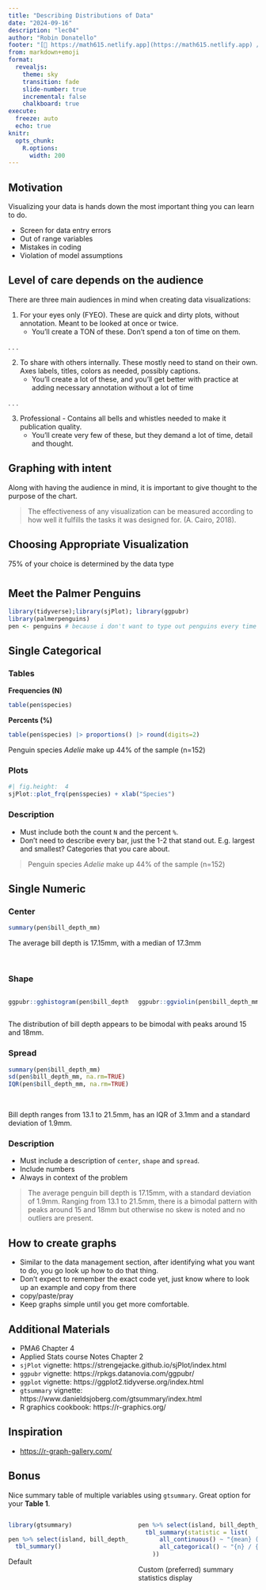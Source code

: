 ```yaml
---
title: "Describing Distributions of Data"
date: "2024-09-16"
description: "lec04"
author: "Robin Donatello"
footer: "[🔗 https://math615.netlify.app](https://math615.netlify.app) / Describing  Distributions of Data"
from: markdown+emoji
format: 
  revealjs:
    theme: sky
    transition: fade
    slide-number: true
    incremental: false 
    chalkboard: true
execute:
  freeze: auto
  echo: true
knitr:
  opts_chunk: 
    R.options:
      width: 200
---
```


## Motivation
Visualizing your data is hands down the most important thing you can learn to do. 

* Screen for data entry errors
* Out of range variables
* Mistakes in coding
* Violation of model assumptions

## Level of care depends on the audience {.smaller}

There are three main audiences in mind when creating data visualizations: 

1. For your eyes only (FYEO). These are quick and dirty plots, without annotation. Meant to be looked at once or twice. 
    - You'll create a TON of these. Don't spend a ton of time on them. 
    
. . . 

2. To share with others internally. These mostly need to stand on their own. Axes labels, titles, colors as needed, possibly captions.
    - You'll create a lot of these, and you'll get better with practice at adding necessary annotation without a lot of time
    
. . . 

3. Professional - Contains all bells and whistles needed to make it publication quality. 
    - You'll create very few of these, but they demand a lot of time, detail and thought. 

## Graphing with intent

Along with having the audience in mind, it is important to give thought to the purpose of the chart.

> The effectiveness of any visualization can be measured according to how well it fulfills the tasks it was designed for. (A. Cairo, 2018).


## Choosing Appropriate Visualization

75% of your choice is determined by the data type


#  {background-image="images/penguins.png" background-size="50%"}
## Meet the Palmer Penguins
```r
library(tidyverse);library(sjPlot); library(ggpubr)
library(palmerpenguins)
pen <- penguins # because i don't want to type out penguins every time
```

## Single Categorical {background-image="images/penguins.png" background-size="20%" background-position="80% 10%"}

::: {.panel-tabset}
### Tables

**Frequencies (N)**
```r
table(pen$species)
```

**Percents (%)**
```r
table(pen$species) |> proportions() |> round(digits=2)
```

Penguin species _Adelie_ make up 44% of the sample (n=152)

### Plots

```r
#| fig.height:  4
sjPlot::plot_frq(pen$species) + xlab("Species")
```

### Description

* Must include both the count `N` and the percent `%`.
* Don't need to describe every bar, just the 1-2 that stand out. E.g. largest and smallest? Categories that you care about. 

> Penguin species _Adelie_ make up 44% of the sample (n=152)
:::

## Single Numeric {background-image="images/culmen_depth.png" background-size="25%" background-position="100% 0%"}


::: {.panel-tabset}
### Center
```r
summary(pen$bill_depth_mm)
```


The average bill depth is 17.15mm, with a median of 17.3mm 

\


### Shape

:::: {.columns}

::: {.column width="50%"}
```r
ggpubr::gghistogram(pen$bill_depth_mm, add_density = TRUE)
```


:::

::: {.column width="50%"}
```r
ggpubr::ggviolin(pen$bill_depth_mm, add = c("jitter", "boxplot")) + coord_flip()
```

:::

::::

The distribution of bill depth appears to be bimodal with peaks around 15 and 18mm. 

### Spread

```r
summary(pen$bill_depth_mm)
sd(pen$bill_depth_mm, na.rm=TRUE)
IQR(pen$bill_depth_mm, na.rm=TRUE)
```

\

Bill depth ranges from 13.1 to 21.5mm, has an IQR of 3.1mm and a standard deviation of 1.9mm.


### Description

* Must include a description of `center`, `shape` and `spread`. 
* Include numbers
* Always in context of the problem

> The average penguin bill depth is 17.15mm, with a standard deviation of 1.9mm. Ranging from 13.1 to 21.5mm, there is a bimodal pattern with peaks around 15 and 18mm but otherwise no skew is noted and no outliers are present. 


:::

## How to create graphs

* Similar to the data management section, after identifying what you want to do, you go look up how to do that thing. 
* Don't expect to remember the exact code yet, just know where to look up an example and copy from there
* copy/paste/pray
* Keep graphs simple until you get more comfortable. 


## Additional Materials

* PMA6 Chapter 4 
* Applied Stats course Notes Chapter 2
* `sjPlot` vignette: https://strengejacke.github.io/sjPlot/index.html
* `ggpubr` vignette: https://rpkgs.datanovia.com/ggpubr/
* `ggplot` vignette: https://ggplot2.tidyverse.org/index.html
* `gtsummary` vignette: https://www.danieldsjoberg.com/gtsummary/index.html
* R graphics cookbook: https://r-graphics.org/ 

## Inspiration

* [https://r-graph-gallery.com/](https://r-graph-gallery.com/)

## Bonus {.smaller}

Nice summary table of multiple variables using `gtsummary`. Great option for your **Table 1**.

:::: {.columns}

::: {.column width="50%"}

```r
library(gtsummary)

pen %>% select(island, bill_depth_mm) %>%
  tbl_summary()
```
Default
:::

::: {.column width="50%"}
```r
pen %>% select(island, bill_depth_mm) %>%
  tbl_summary(statistic = list(
      all_continuous() ~ "{mean} ({sd})",
      all_categorical() ~ "{n} / {N} ({p}%)"
    ))
```

Custom (preferred) summary statistics display

:::
::::


    
